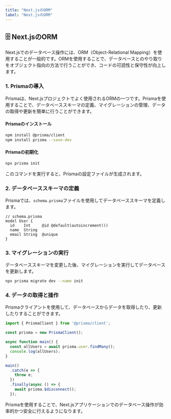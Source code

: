 ```yaml
---
title: "Next.jsのORM"
label: "Next.jsのORM"
---
```


## 🗄️ Next.jsのORM

Next.jsでのデータベース操作には、ORM（Object-Relational Mapping）を使用することが一般的です。ORMを使用することで、データベースとのやり取りをオブジェクト指向の方法で行うことができ、コードの可読性と保守性が向上します。

### 1. Prismaの導入

Prismaは、Next.jsプロジェクトでよく使用されるORMの一つです。Prismaを使用することで、データベーススキーマの定義、マイグレーションの管理、データの取得や更新を簡単に行うことができます。

#### Prismaのインストール

```bash
npm install @prisma/client
npm install prisma --save-dev
```

#### Prismaの初期化

```bash
npx prisma init
```

このコマンドを実行すると、Prismaの設定ファイルが生成されます。

### 2. データベーススキーマの定義

Prismaでは、`schema.prisma`ファイルを使用してデータベーススキーマを定義します。

```prisma
// schema.prisma
model User {
  id    Int     @id @default(autoincrement())
  name  String
  email String  @unique
}
```

### 3. マイグレーションの実行

データベーススキーマを変更した後、マイグレーションを実行してデータベースを更新します。

```bash
npx prisma migrate dev --name init
```

### 4. データの取得と操作

Prismaクライアントを使用して、データベースからデータを取得したり、更新したりすることができます。

```typescript
import { PrismaClient } from '@prisma/client';

const prisma = new PrismaClient();

async function main() {
  const allUsers = await prisma.user.findMany();
  console.log(allUsers);
}

main()
  .catch(e => {
    throw e;
  })
  .finally(async () => {
    await prisma.$disconnect();
  });
```

Prismaを使用することで、Next.jsアプリケーションでのデータベース操作が効率的かつ安全に行えるようになります。
